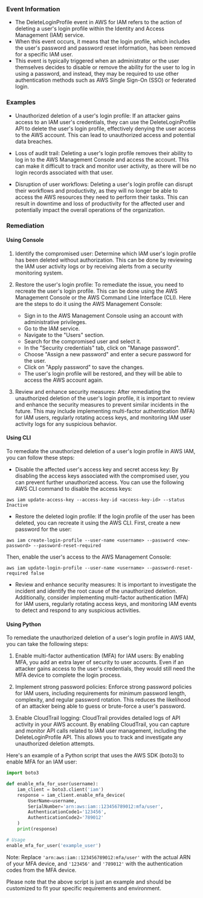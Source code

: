 
### Event Information

- The DeleteLoginProfile event in AWS for IAM refers to the action of deleting a user's login profile within the Identity and Access Management (IAM) service.
- When this event occurs, it means that the login profile, which includes the user's password and password reset information, has been removed for a specific IAM user.
- This event is typically triggered when an administrator or the user themselves decides to disable or remove the ability for the user to log in using a password, and instead, they may be required to use other authentication methods such as AWS Single Sign-On (SSO) or federated login.


### Examples

- Unauthorized deletion of a user's login profile: If an attacker gains access to an IAM user's credentials, they can use the DeleteLoginProfile API to delete the user's login profile, effectively denying the user access to the AWS account. This can lead to unauthorized access and potential data breaches.

- Loss of audit trail: Deleting a user's login profile removes their ability to log in to the AWS Management Console and access the account. This can make it difficult to track and monitor user activity, as there will be no login records associated with that user.

- Disruption of user workflows: Deleting a user's login profile can disrupt their workflows and productivity, as they will no longer be able to access the AWS resources they need to perform their tasks. This can result in downtime and loss of productivity for the affected user and potentially impact the overall operations of the organization.

### Remediation

#### Using Console

1. Identify the compromised user: Determine which IAM user's login profile has been deleted without authorization. This can be done by reviewing the IAM user activity logs or by receiving alerts from a security monitoring system.

2. Restore the user's login profile: To remediate the issue, you need to recreate the user's login profile. This can be done using the AWS Management Console or the AWS Command Line Interface (CLI). Here are the steps to do it using the AWS Management Console:

   - Sign in to the AWS Management Console using an account with administrative privileges.
   - Go to the IAM service.
   - Navigate to the "Users" section.
   - Search for the compromised user and select it.
   - In the "Security credentials" tab, click on "Manage password".
   - Choose "Assign a new password" and enter a secure password for the user.
   - Click on "Apply password" to save the changes.
   - The user's login profile will be restored, and they will be able to access the AWS account again.

3. Review and enhance security measures: After remediating the unauthorized deletion of the user's login profile, it is important to review and enhance the security measures to prevent similar incidents in the future. This may include implementing multi-factor authentication (MFA) for IAM users, regularly rotating access keys, and monitoring IAM user activity logs for any suspicious behavior.

#### Using CLI

To remediate the unauthorized deletion of a user's login profile in AWS IAM, you can follow these steps:

- Disable the affected user's access key and secret access key: By disabling the access keys associated with the compromised user, you can prevent further unauthorized access. You can use the following AWS CLI command to disable the access keys:
```
aws iam update-access-key --access-key-id <access-key-id> --status Inactive
```

- Restore the deleted login profile: If the login profile of the user has been deleted, you can recreate it using the AWS CLI. First, create a new password for the user:
```
aws iam create-login-profile --user-name <username> --password <new-password> --password-reset-required
```
Then, enable the user's access to the AWS Management Console:
```
aws iam update-login-profile --user-name <username> --password-reset-required false
```

- Review and enhance security measures: It is important to investigate the incident and identify the root cause of the unauthorized deletion. Additionally, consider implementing multi-factor authentication (MFA) for IAM users, regularly rotating access keys, and monitoring IAM events to detect and respond to any suspicious activities.

#### Using Python

To remediate the unauthorized deletion of a user's login profile in AWS IAM, you can take the following steps:

1. Enable multi-factor authentication (MFA) for IAM users: By enabling MFA, you add an extra layer of security to user accounts. Even if an attacker gains access to the user's credentials, they would still need the MFA device to complete the login process.

2. Implement strong password policies: Enforce strong password policies for IAM users, including requirements for minimum password length, complexity, and regular password rotation. This reduces the likelihood of an attacker being able to guess or brute-force a user's password.

3. Enable CloudTrail logging: CloudTrail provides detailed logs of API activity in your AWS account. By enabling CloudTrail, you can capture and monitor API calls related to IAM user management, including the DeleteLoginProfile API. This allows you to track and investigate any unauthorized deletion attempts.

Here's an example of a Python script that uses the AWS SDK (boto3) to enable MFA for an IAM user:

```python
import boto3

def enable_mfa_for_user(username):
    iam_client = boto3.client('iam')
    response = iam_client.enable_mfa_device(
        UserName=username,
        SerialNumber='arn:aws:iam::123456789012:mfa/user',
        AuthenticationCode1='123456',
        AuthenticationCode2='789012'
    )
    print(response)

# Usage
enable_mfa_for_user('example_user')
```

Note: Replace `'arn:aws:iam::123456789012:mfa/user'` with the actual ARN of your MFA device, and `'123456'` and `'789012'` with the authentication codes from the MFA device.

Please note that the above script is just an example and should be customized to fit your specific requirements and environment.

